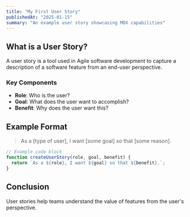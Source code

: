 ```yaml
---
title: "My First User Story"
publishedAt: "2025-01-15"
summary: "An example user story showcasing MDX capabilities"
---
```


## What is a User Story?

A user story is a tool used in Agile software development to capture a description of a software feature from an end-user perspective.

### Key Components

- **Role**: Who is the user?
- **Goal**: What does the user want to accomplish?
- **Benefit**: Why does the user want this?

## Example Format

> As a [type of user], I want [some goal] so that [some reason].

```javascript
// Example code block
function createUserStory(role, goal, benefit) {
  return `As a ${role}, I want ${goal} so that ${benefit}.`;
}
```

## Conclusion

User stories help teams understand the value of features from the user's perspective.